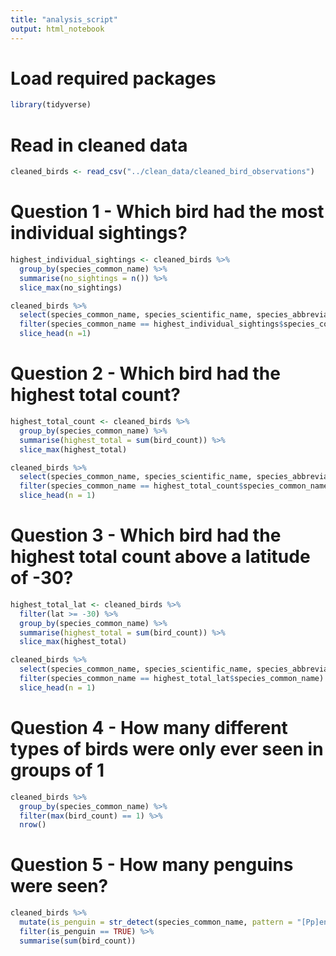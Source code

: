 ```yaml
---
title: "analysis_script"
output: html_notebook
---
```

# Load required packages
```r
library(tidyverse)
```

# Read in cleaned data
```r
cleaned_birds <- read_csv("../clean_data/cleaned_bird_observations")

```

# Question 1 - Which bird had the most individual sightings?
```r
highest_individual_sightings <- cleaned_birds %>% 
  group_by(species_common_name) %>% 
  summarise(no_sightings = n()) %>% 
  slice_max(no_sightings)

```

```r
cleaned_birds %>% 
  select(species_common_name, species_scientific_name, species_abbreviation) %>% 
  filter(species_common_name == highest_individual_sightings$species_common_name) %>% 
  slice_head(n =1)
```


# Question 2 - Which bird had the highest total count?
```r
highest_total_count <- cleaned_birds %>% 
  group_by(species_common_name) %>% 
  summarise(highest_total = sum(bird_count)) %>% 
  slice_max(highest_total)
```
```r
cleaned_birds %>% 
  select(species_common_name, species_scientific_name, species_abbreviation) %>% 
  filter(species_common_name == highest_total_count$species_common_name) %>% 
  slice_head(n = 1)
```


# Question 3 - Which bird had the highest total count above a latitude of -30?

```r
highest_total_lat <- cleaned_birds %>% 
  filter(lat >= -30) %>% 
  group_by(species_common_name) %>% 
  summarise(highest_total = sum(bird_count)) %>% 
  slice_max(highest_total)
```

```r
cleaned_birds %>% 
  select(species_common_name, species_scientific_name, species_abbreviation) %>% 
  filter(species_common_name == highest_total_lat$species_common_name) %>% 
  slice_head(n = 1)
```


# Question 4 - How many different types of birds were only ever seen in groups of 1

```r
cleaned_birds %>% 
  group_by(species_common_name) %>% 
  filter(max(bird_count) == 1) %>% 
  nrow()

```

# Question 5 - How many penguins were seen? 

```r
cleaned_birds %>% 
  mutate(is_penguin = str_detect(species_common_name, pattern = "[Pp]enguin")) %>% 
  filter(is_penguin == TRUE) %>% 
  summarise(sum(bird_count))
```












